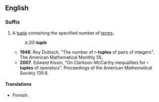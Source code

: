 ==English==

===Suffix===
{{en-noun}}

# {{mathematics}} A [[tuple]] containing the specified number of [[term]]s.
#:''a 20'''-tuple'''''
#*'''1948'''. Roy Dubisch, "The number of ''r'''''-tuples''' of pairs of integers". The American Mathematical Monthly 55.
#*'''2007'''. Edward Kissin, "On Clarkson-McCarthy inequalities for {{n}}'''-tuples''' of operators". Proceedings of the American Mathematical Society 135:8.

====Translations====
{{trans-top|suffix: tuple with the specified number terms}}
* Finnish: {{t-|fi|-kertainen}}
{{trans-mid}}
{{trans-bottom}}